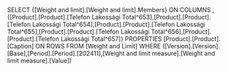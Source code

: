 SELECT {[Weight and limit].[Weight and limit].Members} ON COLUMNS , {[Product].[Product].[Telefon Lakossági Total^653],[Product].[Product].[Telefon Lakossági Total^654],[Product].[Product].[Telefon Lakossági Total^655],[Product].[Product].[Telefon Lakossági Total^656],[Product].[Product].[Telefon Lakossági Total^657]} PROPERTIES [Product].[Product].[Caption]  ON ROWS FROM [Weight and Limit] WHERE ([Version].[Version].[Base],[Period].[Period].[202411],[Weight and limit measure].[Weight and limit measure].[Value])